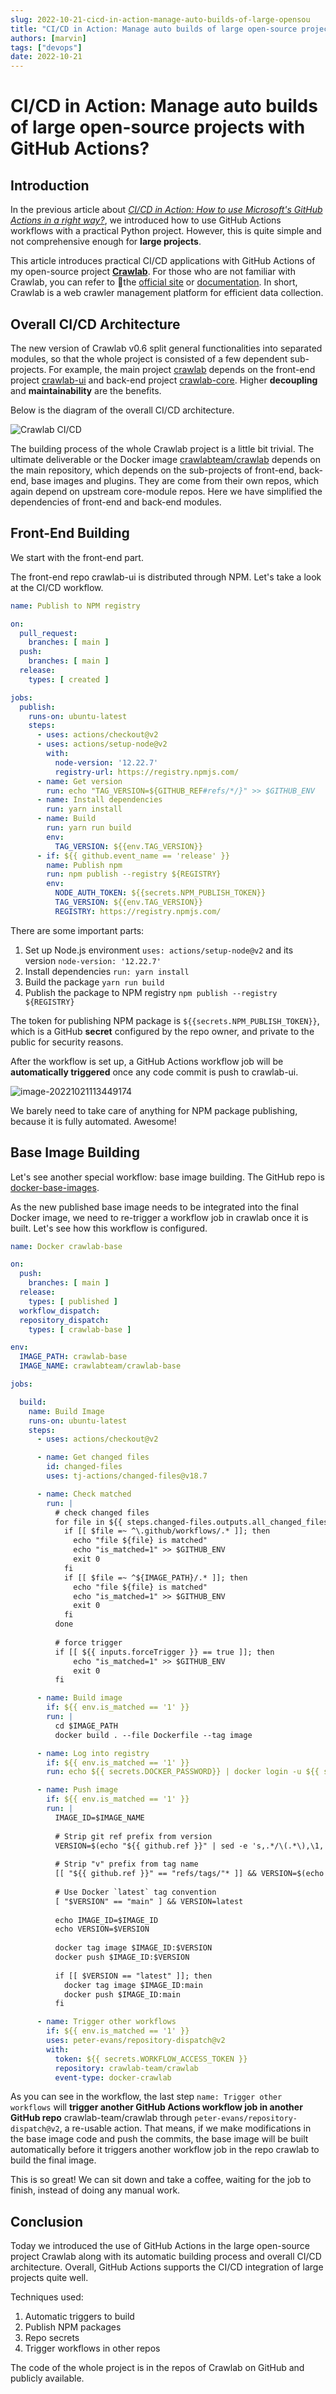 ```yaml
---
slug: 2022-10-21-cicd-in-action-manage-auto-builds-of-large-opensou
title: "CI/CD in Action: Manage auto builds of large open-source projects with GitHub Actions?"
authors: [marvin]
tags: ["devops"]
date: 2022-10-21
---
```



# CI/CD in Action: Manage auto builds of large open-source projects with GitHub Actions?

## Introduction

In the previous article about *[CI/CD in Action: How to use Microsoft's GitHub Actions in a right way?](https://dev.to/tikazyq/cicd-in-action-how-to-use-microsofts-github-actions-in-a-right-way-4g89)*, we introduced how to use GitHub Actions workflows with a practical Python project. However, this is quite simple and not comprehensive enough for **large projects**. 

This article introduces practical CI/CD applications with GitHub Actions of my open-source project **[Crawlab](https://github.com/crawlab-team/crawlab)**. For those who are not familiar with Crawlab, you can refer to the [official site](https://www.crawlab.cn) or [documentation](https://docs.crawlab.cn). In short, Crawlab is a web crawler management platform for efficient data collection.

## Overall CI/CD Architecture

The new version of Crawlab v0.6 split general functionalities into separated modules, so that the whole project is consisted of a few dependent sub-projects. For example, the main project [crawlab](https://github.com/crawlab-team/crawlab) depends on the front-end project [crawlab-ui](https://github.com/crawlab-team/crawlab-ui) and back-end project [crawlab-core](https://github.com/crawlab-team/crawlab-core). Higher **decoupling** and **maintainability** are the benefits.

Below is the diagram of the overall CI/CD architecture.

![Crawlab CI/CD](https://codao.crawlab.cn/images/2022-10-21-025257.png)

The building process of the whole Crawlab project is a little bit trivial. The ultimate deliverable or the Docker image [crawlabteam/crawlab](https://hub.docker.com/crawlabteam/crawlab) depends on the main repository, which depends on the sub-projects of front-end, back-end, base images and plugins. They are come from their own repos, which again depend on upstream core-module repos. Here we have simplified the dependencies of front-end and back-end modules. 

## Front-End Building

We start with the front-end part.

The front-end repo crawlab-ui is distributed through NPM. Let's take a look at the CI/CD workflow.

```yaml
name: Publish to NPM registry

on:
  pull_request:
    branches: [ main ]
  push:
    branches: [ main ]
  release:
    types: [ created ]

jobs:
  publish:
    runs-on: ubuntu-latest
    steps:
      - uses: actions/checkout@v2
      - uses: actions/setup-node@v2
        with:
          node-version: '12.22.7'
          registry-url: https://registry.npmjs.com/
      - name: Get version
        run: echo "TAG_VERSION=${GITHUB_REF#refs/*/}" >> $GITHUB_ENV
      - name: Install dependencies
        run: yarn install
      - name: Build
        run: yarn run build
        env:
          TAG_VERSION: ${{env.TAG_VERSION}}
      - if: ${{ github.event_name == 'release' }}
        name: Publish npm
        run: npm publish --registry ${REGISTRY}
        env:
          NODE_AUTH_TOKEN: ${{secrets.NPM_PUBLISH_TOKEN}}
          TAG_VERSION: ${{env.TAG_VERSION}}
          REGISTRY: https://registry.npmjs.com/
```

There are some important parts:

1. Set up Node.js environment `uses: actions/setup-node@v2` and its version `node-version: '12.22.7'`
2. Install dependencies `run: yarn install`
3. Build the package `yarn run build`
4. Publish the package to NPM registry `npm publish --registry ${REGISTRY}`

The token for publishing NPM package is  `${{secrets.NPM_PUBLISH_TOKEN}}`, which is a GitHub **secret** configured by the repo owner, and private to the public for security reasons.

After the workflow is set up, a GitHub Actions workflow job will be **automatically triggered** once any code commit is push to crawlab-ui.

![image-20221021113449174](https://codao.crawlab.cn/images/2022-10-21-033449.png)

We barely need to take care of anything for NPM package publishing, because it is fully automated. Awesome!

## Base Image Building

Let's see another special workflow: base image building. The GitHub repo is [docker-base-images](https://github.com/crawlab-team/docker-base-images).

As the new published base image needs to be integrated into the final Docker image, we need to re-trigger a workflow job in crawlab once it is built. Let's see how this workflow is configured.

```yaml
name: Docker crawlab-base

on:
  push:
    branches: [ main ]
  release:
    types: [ published ]
  workflow_dispatch:
  repository_dispatch:
    types: [ crawlab-base ]

env:
  IMAGE_PATH: crawlab-base
  IMAGE_NAME: crawlabteam/crawlab-base

jobs:

  build:
    name: Build Image
    runs-on: ubuntu-latest
    steps:
      - uses: actions/checkout@v2

      - name: Get changed files
        id: changed-files
        uses: tj-actions/changed-files@v18.7

      - name: Check matched
        run: |
          # check changed files
          for file in ${{ steps.changed-files.outputs.all_changed_files }}; do
            if [[ $file =~ ^\.github/workflows/.* ]]; then
              echo "file ${file} is matched"
              echo "is_matched=1" >> $GITHUB_ENV
              exit 0
            fi
            if [[ $file =~ ^${IMAGE_PATH}/.* ]]; then
              echo "file ${file} is matched"
              echo "is_matched=1" >> $GITHUB_ENV
              exit 0
            fi
          done
          
          # force trigger
          if [[ ${{ inputs.forceTrigger }} == true ]]; then
              echo "is_matched=1" >> $GITHUB_ENV
              exit 0
          fi

      - name: Build image
        if: ${{ env.is_matched == '1' }}
        run: |
          cd $IMAGE_PATH
          docker build . --file Dockerfile --tag image

      - name: Log into registry
        if: ${{ env.is_matched == '1' }}
        run: echo ${{ secrets.DOCKER_PASSWORD}} | docker login -u ${{ secrets.DOCKER_USERNAME }} --password-stdin

      - name: Push image
        if: ${{ env.is_matched == '1' }}
        run: |
          IMAGE_ID=$IMAGE_NAME
          
          # Strip git ref prefix from version
          VERSION=$(echo "${{ github.ref }}" | sed -e 's,.*/\(.*\),\1,')
          
          # Strip "v" prefix from tag name
          [[ "${{ github.ref }}" == "refs/tags/"* ]] && VERSION=$(echo $VERSION | sed -e 's/^v//')
          
          # Use Docker `latest` tag convention
          [ "$VERSION" == "main" ] && VERSION=latest
          
          echo IMAGE_ID=$IMAGE_ID
          echo VERSION=$VERSION
          
          docker tag image $IMAGE_ID:$VERSION
          docker push $IMAGE_ID:$VERSION
          
          if [[ $VERSION == "latest" ]]; then
            docker tag image $IMAGE_ID:main
            docker push $IMAGE_ID:main
          fi

      - name: Trigger other workflows
        if: ${{ env.is_matched == '1' }}
        uses: peter-evans/repository-dispatch@v2
        with:
          token: ${{ secrets.WORKFLOW_ACCESS_TOKEN }}
          repository: crawlab-team/crawlab
          event-type: docker-crawlab
```

As you can see in the workflow, the last step  `name: Trigger other workflows` will **trigger another GitHub Actions workflow job in another GitHub repo** crawlab-team/crawlab through `peter-evans/repository-dispatch@v2`, a re-usable action. That means, if we make modifications in the base image code and push the commits, the base image will be built automatically before it triggers another workflow job in the repo crawlab to build the final image.

This is so great! We can sit down and take a coffee, waiting for the job to finish, instead of doing any manual work.

## Conclusion

Today we introduced the use of GitHub Actions in the large open-source project Crawlab along with its automatic building process and overall CI/CD architecture. Overall, GitHub Actions supports the CI/CD integration of large projects quite well. 

Techniques used:

1. Automatic triggers to build
2. Publish NPM packages
3. Repo secrets
4. Trigger workflows in other repos

The code of the whole project is in the repos of Crawlab on GitHub and publicly available.
